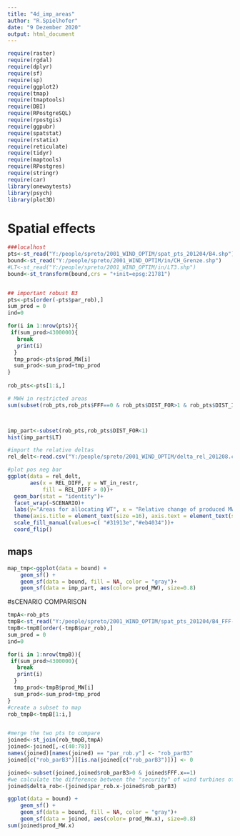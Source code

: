 ```yaml
---
title: "4d_imp_areas"
author: "R.Spielhofer"
date: "9 Dezember 2020"
output: html_document
---
```


```r
require(raster)
require(rgdal)
require(dplyr)
require(sf)
require(sp)
require(ggplot2)
require(tmap)
require(tmaptools)
require(DBI)
require(RPostgreSQL)
require(rpostgis)
require(ggpubr)
require(spatstat)
require(rstatix)
require(reticulate)
require(tidyr)
require(maptools)
require(RPostgres)
require(stringr)
require(car)
library(onewaytests)
library(psych)
library(plot3D)
```


# Spatial effects

```r

###localhost
pts<-st_read("Y:/people/spreto/2001_WIND_OPTIM/spat_pts_201204/B4.shp")
bound<-st_read("Y:/people/spreto/2001_WIND_OPTIM/in/CH_Grenze.shp")
#LT<-st_read("Y:/people/spreto/2001_WIND_OPTIM/in/LT3.shp")
bound<-st_transform(bound,crs = "+init=epsg:21781") 


## important robust B3
pts<-pts[order(-pts$par_rob),]
sum_prod = 0
ind=0

for(i in 1:nrow(pts)){
 if(sum_prod>4300000){
   break
   print(i)
  }
  tmp_prod<-pts$prod_MW[i]
  sum_prod<-sum_prod+tmp_prod
}
 
rob_pts<-pts[1:i,]

# MWH in restricted areas
sum(subset(rob_pts,rob_pts$FFF==0 & rob_pts$DIST_FOR>1 & rob_pts$DIST_ISOS>1000)$prod_MW)




```

```r
imp_part<-subset(rob_pts,rob_pts$DIST_FOR<1)
hist(imp_part$LT)
```

```r
#import the relative deltas 
rel_delt<-read.csv("Y:/people/spreto/2001_WIND_OPTIM/delta_rel_201208.csv",sep=";")

#plot pos neg bar
ggplot(data = rel_delt,
       aes(x = REL_DIFF, y = WT_in_restr,
           fill = REL_DIFF > 0))+
  geom_bar(stat = "identity")+
  facet_wrap(~SCENARIO)+
  labs(y="Areas for allocating WT", x = "Relative change of produced MWh/y compared to baseline scenario")+
  theme(axis.title = element_text(size =16), axis.text = element_text(size=10))+
  scale_fill_manual(values=c( "#31913e","#eb4034"))+
  coord_flip()
```


## maps
```r
map_tmp<-ggplot(data = bound) +
    geom_sf() +
    geom_sf(data = bound, fill = NA, color = "gray")+
    geom_sf(data = imp_part, aes(color= prod_MW), size=0.8)

```

#sCENARIO COMPARISON
```r
tmpA<-rob_pts
tmpB<-st_read("Y:/people/spreto/2001_WIND_OPTIM/spat_pts_201204/B4_FFF-.shp")
tmpB<-tmpB[order(-tmpB$par_rob),]
sum_prod = 0
ind=0

for(i in 1:nrow(tmpB)){
 if(sum_prod>4300000){
   break
   print(i)
  }
  tmp_prod<-tmpB$prod_MW[i]
  sum_prod<-sum_prod+tmp_prod
}
#create a subset to map  
rob_tmpB<-tmpB[1:i,]


#merge the two pts to compare
joined<-st_join(rob_tmpB,tmpA)
joined<-joined[,-c(40:78)]
names(joined)[names(joined) == "par_rob.y"] <- "rob_parB3"
joined[c("rob_parB3")][is.na(joined[c("rob_parB3")])] <- 0

joined<-subset(joined,joined$rob_parB3>0 & joined$FFF.x==1)
#we calculate the difference between the "security" of wind turbines of B3 and B4
joined$delta_rob<-(joined$par_rob.x-joined$rob_parB3)

ggplot(data = bound) +
    geom_sf() +
    geom_sf(data = bound, fill = NA, color = "gray")+
    geom_sf(data = joined, aes(color= prod_MW.x), size=0.8)
sum(joined$prod_MW.x)

```

